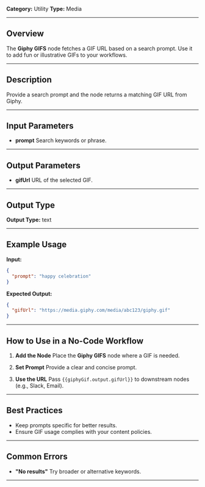 **Category:** Utility
**Type:** Media

---

## Overview

The **Giphy GIFS** node fetches a GIF URL based on a search prompt.
Use it to add fun or illustrative GIFs to your workflows.

---

## Description

Provide a search prompt and the node returns a matching GIF URL from Giphy.

---

## Input Parameters

- **prompt**
  Search keywords or phrase.

---

## Output Parameters

- **gifUrl**
  URL of the selected GIF.

---

## Output Type

**Output Type:** text

---

## Example Usage

**Input:**

```json
{
  "prompt": "happy celebration"
}
```

**Expected Output:**

```json
{
  "gifUrl": "https://media.giphy.com/media/abc123/giphy.gif"
}
```

---

## How to Use in a No-Code Workflow

1. **Add the Node**
   Place the **Giphy GIFS** node where a GIF is needed.

2. **Set Prompt**
   Provide a clear and concise prompt.

3. **Use the URL**
   Pass `{{giphyGif.output.gifUrl}}` to downstream nodes (e.g., Slack, Email).

---

## Best Practices

- Keep prompts specific for better results.
- Ensure GIF usage complies with your content policies.

---

## Common Errors

- **"No results"**
  Try broader or alternative keywords.

---
